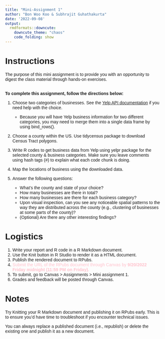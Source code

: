 ```yaml
---
title: "Mini-Assignment 1"
author: "Bon Woo Koo & Subhrajit Guhathakurta"
date: '2022-09-08'
output:
  rmdformats::downcute:
    downcute_theme: "chaos"
    code_folding: show
---
```


<style type="text/css">
  body{
  font-family: Arial;
  }
</style>

# Instructions
The purpose of this mini assignment is to provide you with an opportunity to digest the class material through hands-on exercises. 
<br><br>

**To complete this assignment, follow the directions below:**  

1. Choose two categories of businesses. See the [Yelp API documentation](https://www.yelp.com/developers/documentation/v3/business_search) if you need help with the choice.  
    * Because you will have Yelp business information for two different categories, you may need to merge them into a single data frame by using bind_rows().
    
2. Choose a county within the US. Use tidycensus package to download Census Tract polygons.

3. Write R codes to get business data from Yelp using yelpr package for the selected county & business categories. Make sure you leave comments using hash tags (#) to explain what each code chunk is doing.

4. Map the locations of business using the downloaded data.

5. Answer the following questions:
    * What's the county and state of your choice?
    * How many businesses are there in total?
    * How many businesses are there for each business category?
    *	Upon visual inspection, can you see any noticeable spatial patterns to the way they are distributed across the county (e.g., clustering of businesses at some parts of the county)?
    *	(Optional) Are there any other interesting findings?


# Logistics
1. Write your report and R code in a R Markdown document. 
2. Use the Knit button in R Studio to render it as a HTML document.
3. Publish the rendered document to RPubs.
4. <font color="pink">Submit the URL of the RPubs document through Canvas by **9/20/2022 Friday midnight (11:59 PM on Friday).** </font>
5. To submit, go to Canvas > Assignments > Mini assignment 1.
6. Grades and feedback will be posted through Canvas.



    
# Notes
Try Knitting your R Markdown document and publishing it on RPubs early. This is to ensure you'd have time to troubleshoot if you encounter technical issues.

You can always replace a published document (i.e., republish) or delete the existing one and publish it as a new document. 